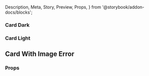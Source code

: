   Description,
  Meta,
  Story,
  Preview,
  Props,
} from '@storybook/addon-docs/blocks';

<Meta title="Components|Card" component={Card} />

### Card Dark

<Preview>
  <Story name="Card Dark">
    <Card
      backgroundColor="#333"
      image="https://i.ibb.co/jR4rRqK/oono.png"
      title="High Score Girl"
      downColorLayer="#00d2d3"
      upColorLayer="#2e86de"
      titleLang="en"
      titleColor="#DDD"
    />
  </Story>
</Preview>

### Card Light

<Preview>
  <Story name="Card Light">
    <Card
      backgroundColor="#a9a9a9"
      image="https://i.ibb.co/jR4rRqK/oono.png"
      title="High Score Girl"
      downColorLayer="#ff1493"
      upColorLayer="#ffd500"
      titleLang="en"
    />
  </Story>
</Preview>

## Card With Image Error

<Preview>
  <Story name="Card With Image Error">
    <Card
      backgroundColor="#333"
      image="https://i.ibb.co/jR4rRqK/oono.webp"
      title="High Score Girl"
      downColorLayer="#00d2d3"
      upColorLayer="#2e86de"
      titleLang="en"
    />
  </Story>
</Preview>

### Props

<Props of={Card} />